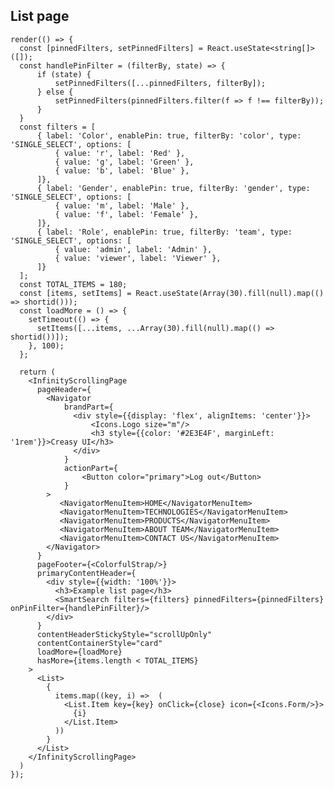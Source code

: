 
<Meta title="Components/Layout/Infinity Scrolling Page" />

## List page
```tsx live expanded
render(() => {
  const [pinnedFilters, setPinnedFilters] = React.useState<string[]>([]);
  const handlePinFilter = (filterBy, state) => {
      if (state) {
          setPinnedFilters([...pinnedFilters, filterBy]);
      } else {
          setPinnedFilters(pinnedFilters.filter(f => f !== filterBy));
      }
  }
  const filters = [
      { label: 'Color', enablePin: true, filterBy: 'color', type: 'SINGLE_SELECT', options: [
          { value: 'r', label: 'Red' },
          { value: 'g', label: 'Green' },
          { value: 'b', label: 'Blue' },
      ]},
      { label: 'Gender', enablePin: true, filterBy: 'gender', type: 'SINGLE_SELECT', options: [
          { value: 'm', label: 'Male' },
          { value: 'f', label: 'Female' },
      ]},
      { label: 'Role', enablePin: true, filterBy: 'team', type: 'SINGLE_SELECT', options: [
          { value: 'admin', label: 'Admin' },
          { value: 'viewer', label: 'Viewer' },
      ]}
  ];
  const TOTAL_ITEMS = 180;
  const [items, setItems] = React.useState(Array(30).fill(null).map(() => shortid()));
  const loadMore = () => {
    setTimeout(() => {
      setItems([...items, ...Array(30).fill(null).map(() => shortid())]);
    }, 100);
  };

  return (
    <InfinityScrollingPage
      pageHeader={
        <Navigator
            brandPart={
              <div style={{display: 'flex', alignItems: 'center'}}>
                  <Icons.Logo size="m"/>
                  <h3 style={{color: '#2E3E4F', marginLeft: '1rem'}}>Creasy UI</h3>
              </div>
            }
            actionPart={
                <Button color="primary">Log out</Button>
            }
        >
           <NavigatorMenuItem>HOME</NavigatorMenuItem>
           <NavigatorMenuItem>TECHNOLOGIES</NavigatorMenuItem>
           <NavigatorMenuItem>PRODUCTS</NavigatorMenuItem>
           <NavigatorMenuItem>ABOUT TEAM</NavigatorMenuItem>
           <NavigatorMenuItem>CONTACT US</NavigatorMenuItem>
        </Navigator>
      }
      pageFooter={<ColorfulStrap/>}
      primaryContentHeader={
        <div style={{width: '100%'}}>
          <h3>Example list page</h3>
          <SmartSearch filters={filters} pinnedFilters={pinnedFilters} onPinFilter={handlePinFilter}/>
        </div>
      }
      contentHeaderStickyStyle="scrollUpOnly"
      contentContainerStyle="card"
      loadMore={loadMore}
      hasMore={items.length < TOTAL_ITEMS}
    >
      <List>
        {
          items.map((key, i) =>  (
            <List.Item key={key} onClick={close} icon={<Icons.Form/>}>
              {i}
            </List.Item>
          ))
        }
      </List>
    </InfinityScrollingPage>
  )
});
```

<ArgsTable of={InfinityScrollingPage} />
